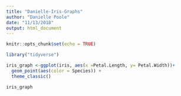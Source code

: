 ```yaml
---
title: "Danielle-Iris-Graphs"
author: "Danielle Poole"
date: "11/13/2018"
output: html_document
---
```


```r
knitr::opts_chunk$set(echo = TRUE)
```

```r
library("tidyverse")

iris_graph <-ggplot(iris, aes(x =Petal.Length, y= Petal.Width))+
  geom_point(aes(color = Species)) +
  theme_classic()

iris_graph
```

